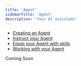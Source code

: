 ```yaml
---
title: 'Agent'
sidebarTitle: 'Agent'
description: 'Your AI assistant'
---
```


* [Creating an Agent](/get-started/quickstart/agent#creating-an-agent)
* [Instruct your Agent](/get-started/quickstart/agent#instruct-your-agent)
* [Equip your Agent with skills](/get-started/quickstart/agent#equip-with-skills)
* [Working with your Agent](/get-started/quickstart/agent#working-with-the-agent)

Coming Soon
